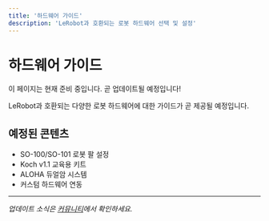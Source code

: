 ```yaml
---
title: '하드웨어 가이드'
description: 'LeRobot과 호환되는 로봇 하드웨어 선택 및 설정'
---
```



# 하드웨어 가이드

<Callout type="info" title="준비 중">
  이 페이지는 현재 준비 중입니다. 곧 업데이트될 예정입니다!
</Callout>

LeRobot과 호환되는 다양한 로봇 하드웨어에 대한 가이드가 곧 제공될 예정입니다.

## 예정된 콘텐츠

- SO-100/SO-101 로봇 팔 설정
- Koch v1.1 교육용 키트
- ALOHA 듀얼암 시스템
- 커스텀 하드웨어 연동

---

*업데이트 소식은 [커뮤니티](/community/board)에서 확인하세요.*
